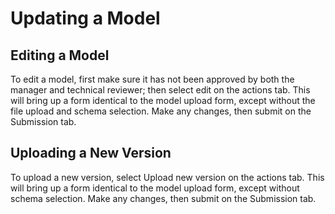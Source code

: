 
# Updating a Model

## Editing a Model

To edit a model, first make sure it has not been approved by both the manager and technical reviewer; then select edit
on the actions tab. This will bring up a form identical to the model upload form, except without the file upload and
schema selection. Make any changes, then submit on the Submission tab.

## Uploading a New Version

To upload a new version, select Upload new version on the actions tab. This will bring up a form identical to the model
upload form, except without schema selection. Make any changes, then submit on the Submission tab.


